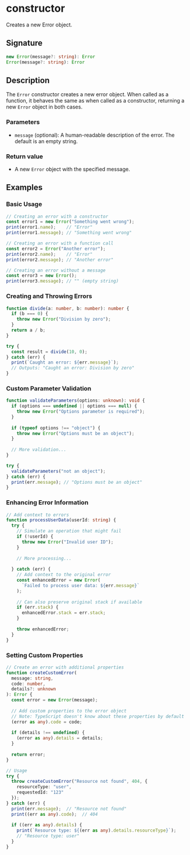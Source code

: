 # constructor

Creates a new Error object.

## Signature

```ts
new Error(message?: string): Error
Error(message?: string): Error
```

## Description

The `Error` constructor creates a new error object. When called as a function, it behaves the same as when called as a constructor, returning a new `Error` object in both cases.

### Parameters
- `message` (optional): A human-readable description of the error. The default is an empty string.

### Return value
- A new `Error` object with the specified message.

## Examples

### Basic Usage

```ts
// Creating an error with a constructor
const error1 = new Error("Something went wrong");
print(error1.name);    // "Error"
print(error1.message); // "Something went wrong"

// Creating an error with a function call
const error2 = Error("Another error");
print(error2.name);    // "Error"
print(error2.message); // "Another error"

// Creating an error without a message
const error3 = new Error();
print(error3.message); // "" (empty string)
```

### Creating and Throwing Errors

```ts
function divide(a: number, b: number): number {
  if (b === 0) {
    throw new Error("Division by zero");
  }
  return a / b;
}

try {
  const result = divide(10, 0);
} catch (err) {
  print(`Caught an error: ${err.message}`);
  // Outputs: "Caught an error: Division by zero"
}
```

### Custom Parameter Validation

```ts
function validateParameters(options: unknown): void {
  if (options === undefined || options === null) {
    throw new Error("Options parameter is required");
  }
  
  if (typeof options !== "object") {
    throw new Error("Options must be an object");
  }
  
  // More validation...
}

try {
  validateParameters("not an object");
} catch (err) {
  print(err.message); // "Options must be an object"
}
```

### Enhancing Error Information

```ts
// Add context to errors
function processUserData(userId: string) {
  try {
    // Simulate an operation that might fail
    if (!userId) {
      throw new Error("Invalid user ID");
    }
    
    // More processing...
    
  } catch (err) {
    // Add context to the original error
    const enhancedError = new Error(
      `Failed to process user data: ${err.message}`
    );
    
    // Can also preserve original stack if available
    if (err.stack) {
      enhancedError.stack = err.stack;
    }
    
    throw enhancedError;
  }
}
```

### Setting Custom Properties

```ts
// Create an error with additional properties
function createCustomError(
  message: string,
  code: number,
  details?: unknown
): Error {
  const error = new Error(message);
  
  // Add custom properties to the error object
  // Note: TypeScript doesn't know about these properties by default
  (error as any).code = code;
  
  if (details !== undefined) {
    (error as any).details = details;
  }
  
  return error;
}

// Usage
try {
  throw createCustomError("Resource not found", 404, {
    resourceType: "user",
    requestedId: "123"
  });
} catch (err) {
  print(err.message);  // "Resource not found"
  print((err as any).code);  // 404
  
  if ((err as any).details) {
    print(`Resource type: ${(err as any).details.resourceType}`);
    // "Resource type: user"
  }
}
``` 